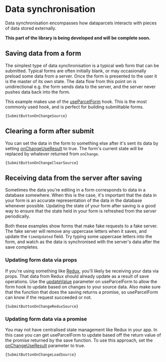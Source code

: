 
# Data synchronisation

Data synchronisation encompasses how dataparcels interacts with pieces of data stored externally.

**This part of the library is being developed and will be complete soon.**

## Saving data from a form

The simplest type of data synchronisation is a typical web form that can be submitted. Typical forms are often initially blank, or may occasionally preload some data from a server. Once the form is presented to the user it is the master of its own state. The data flow from this point on is unidirectional e.g. the form sends data to the server, and the server never pushes data back into the form.

This example makes use of the [useParcelForm](/api/useParcelForm) hook. This is the most commonly used hook, and is perfect for building submittable forms.

<SubmitButtonOnChange />
<Code language="jsx">{SubmitButtonOnChangeSource}</Code>

## Clearing a form after submit

You can set the data in the form to something else after it's sent its data by setting [onChangeUseResult](/api/useParcelForm#onChangeUseResult) to true. The form's current state will be replaced by whatever returned from `onChange`.

<SubmitButtonOnChangeClear />
<Code language="jsx">{SubmitButtonOnChangeClearSource}</Code>

## Receiving data from the server after saving

Sometimes the data you're editing in a form corresponds to data in a database somewhere. When this is the case, it's important that the data in your form is an accurate representation of the data in the database whenever possible. Updating the state of your form after saving is a good way to ensure that the state held in your form is refreshed from the server periodically.

Both these examples show forms that make fake requests to a fake server. The fake server will remove any uppercase letters when it saves, and update the `timeUpdated` field. Try typing some uppercase letters into the form, and watch as the data is synchronised with the server's data after the save completes.

### Updating form data via props

If you're using something like [Redux](https://redux.js.org/), you'll likely be receiving your data via props. That data from Redux should already update as a result of save operations. Use the [updateValue](/api/useParcelForm#updateValue) parameter on useParcelForm to allow the form hook to update based on changes to your source data. Also make sure that the function that does the saving returns a promise, so useParcelForm can know if the request succeeded or not.

<SubmitButtonOnChangeLoad />
<Code language="jsx">{SubmitButtonOnChangeReduxSource}</Code>

### Updating form data via a promise

You may not have centralised state management like Redux in your app. In this case you can get useParcelForm to update based off the return value of the promise returned by the save function. To use this approach, set the [onChangeUseResult](/api/useParcelForm#onChangeUseResult) parameter to true.

<SubmitButtonOnChangeLoad />
<Code language="jsx">{SubmitButtonOnChangeLoadSource}</Code>
